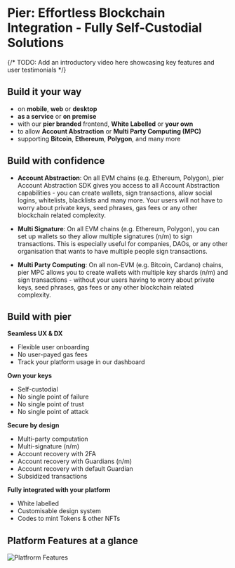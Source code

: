 
# Pier: Effortless Blockchain Integration - Fully Self-Custodial Solutions

{/* TODO: Add an introductory video here showcasing key features and user testimonials */}

## Build it your way

- on **mobile**, **web** or **desktop**
- **as a service** or **on premise**
- with our **pier branded** frontend, **White Labelled** or **your own**
- to allow **Account Abstraction** or **Multi Party Computing (MPC)**
- supporting **Bitcoin**, **Ethereum**, **Polygon**, and many more

## Build with confidence

- **Account Abstraction**: On all EVM chains (e.g. Ethereum, Polygon), pier Account Abstraction SDK gives you access to all Account Abstraction capabilities - you can create wallets, sign transactions, allow social logins, whitelists, blacklists and many more. Your users will not have to worry about private keys, seed phrases, gas fees or any other blockchain related complexity.

- **Multi Signature**: On all EVM chains (e.g. Ethereum, Polygon), you can set up wallets so they allow multiple signatures (n/m) to sign transactions. This is especially useful for companies, DAOs, or any other organisation that wants to have multiple people sign transactions.

- **Multi Party Computing**: On all non-EVM (e.g. Bitcoin, Cardano) chains, pier MPC allows you to create wallets with multiple key shards (n/m) and sign transactions - without your users having to worry about private keys, seed phrases, gas fees or any other blockchain related complexity.

## Build with pier

**Seamless UX & DX**

- Flexible user onboarding
- No user-payed gas fees
- Track your platform usage in our dashboard

**Own your keys**

- Self-custodial
- No single point of failure
- No single point of trust
- No single point of attack

**Secure by design**

- Multi-party computation
- Multi-signature (n/m)
- Account recovery with 2FA
- Account recovery with Guardians (n/m)
- Account recovery with default Guardian
- Subsidized transactions

**Fully integrated with your platform**

- White labelled
- Customisable design system
- Codes to mint Tokens & other NFTs

## Platform Features at a glance

<Image
  src="/images/platform-features.png"
  alt="Platfrorm Features"
  width={1200}
  height={500}
/>
